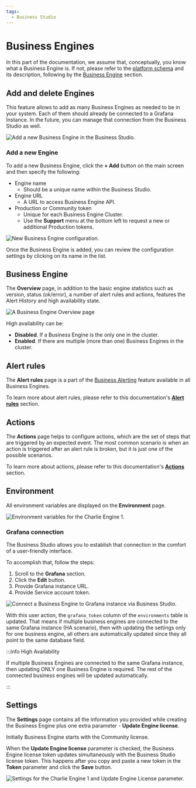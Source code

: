 ```yaml
---
tags:
  - Business Studio
---
```



# Business Engines

In this part of the documentation, we assume that, conceptually, you know what a Business Engine is. If not, please refer to the [platform schema](/big/#architecture) and its description, following by the [Business Engine](/big/engine/) section.

## Add and delete Engines

This feature allows to add as many Business Engines as needed to be in your system. Each of them should already be connected to a Grafana Instance. In the future, you can manage that connection from the Business Studio as well.

<Image
  title="Add a new Business Engine in the Business Studio."
  src="/img/big/business-engine/add-engine.png"
/>

### Add a new Engine

To add a new Business Engine, click the **+ Add** button on the main screen and then specify the following:

- Engine name
  - Should be a unique name within the Business Studio.
- Engine URL
  - A URL to access Business Engine API.
- Production or Community token
  - Unique for each Business Engine Cluster.
  - Use the **Support** menu at the bottom left to request a new or additional Production tokens.

<Image
  title="New Business Engine configuration."
  src="/img/blog/2024-12-31-big-2.2.0/new-engine.png"
/>

Once the Business Engine is added, you can review the configuration settings by clicking on its name in the list.

## Business Engine

The **Overview** page, in addition to the basic engine statistics such as version, status (ok/error), a number of alert rules and actions, features the Alert History and high availability state.

<Image
  title="A Business Engine Overview page"
  src="/img/big/business-engine/tab-overview.png"
/>

High availability can be:

- **Disabled**. If a Business Engine is the only one in the cluster.
- **Enabled**. If there are multiple (more than one) Business Engines in the cluster.

## Alert rules

The **Alert rules** page is a part of the [Business Alerting](/big/alerting/) feature available in all Business Engines.

To learn more about alert rules, please refer to this documentation's [**Alert rules**](/big/alerting/manage-alert-rules/) section.

## Actions

The **Actions** page helps to configure actions, which are the set of steps that are triggered by an expected event. The most common scenario is when an action is triggered after an alert rule is broken, but it is just one of the possible scenarios.

To learn more about actions, please refer to this documentation's [**Actions**](/big/studio/actions/) section.

## Environment

All environment variables are displayed on the **Environment** page.

<Image
  title="Environment variables for the Charlie Engine 1."
  src="/img/big/business-studio/tab-env.png"
/>

### Grafana connection

The Business Studio allows you to establish that connection in the comfort of a user-friendly interface.

To accomplish that, follow the steps:

1. Scroll to the **Grafana** section.
2. Click the **Edit** button.
3. Provide Grafana instance URL.
4. Provide Service account token.

<Image
  title="Connect a Business Engine to Grafana instance via Business Studio."
  src="/img/big/business-studio/token.png"
/>

With this user action, the `grafana_token` column of the `environments` table is updated. That means if multiple business engines are connected to the same Grafana instance (HA scenario), then with updating the settings only for one business engine, all others are automatically updated since they all point to the same database field.

:::info High Availability

If multiple Business Engines are connected to the same Grafana instance, then updating ONLY one Business Engine is required. The rest of the connected business engines will be updated automatically.

:::

## Settings

The **Settings** page contains all the information you provided while creating the Business Engine plus one extra parameter - **Update Engine license**.

Initially Business Engine starts with the Community license.

When the **Update Engine license** parameter is checked, the Business Engine license token updates simultaneously with the Business Studio license token. This happens after you copy and paste a new token in the **Token** parameter and click the **Save** button.

<Image
  title="Settings for the Charlie Engine 1 and Update Engine License parameter."
  src="/img/big/business-studio/update-engine-license.png"
/>
